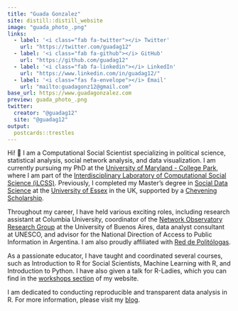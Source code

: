 ```yaml
---
title: "Guada Gonzalez"
site: distill::distill_website
image: "guada_photo_.png"
links:
  - label: '<i class="fab fa-twitter"></i> Twitter'
    url: "https://twitter.com/guadag12"
  - label: '<i class="fab fa-github"></i> GitHub'
    url: "https://github.com/guadag12"
  - label: '<i class="fab fa-linkedin"></i> LinkedIn'
    url: "https://www.linkedin.com/in/guadag12/"
  - label: '<i class="fas fa-envelope"></i> Email'
    url: "mailto:guadagonz12@gmail.com"
base_url: https://www.guadagonzalez.com
preview: guada_photo_.png
twitter:
  creator: "@guadag12"
  site: "@guadag12"
output:
  postcards::trestles
---
```

 
Hi! <span class="wave">👋</span> I am a Computational Social Scientist specializing in political science, statistical analysis, social network analysis, and data visualization. I am currently pursuing my PhD at the [University of Maryland - College Park](https://gvpt.umd.edu/gradprofile/gonzalez/guadalupe-andrea), where I am part of the [Interdisciplinary Laboratory of Computational Social Science (iLCSS)](https://ilcss.umd.edu/). Previously, I completed my Master’s degree in [Social Data Science](https://www.essex.ac.uk/courses/pg01314/1/msc-social-data-science) at the [University of Essex](https://essex.ac.uk) in the UK, supported by a [Chevening Scholarship](https://www.chevening.org/).

Throughout my career, I have held various exciting roles, including research assistant at Columbia University, coordinator of the [Network Observatory Research Group](https://twitter.com/O_de_R) at the University of Buenos Aires, data analyst consultant at UNESCO, and advisor for the National Direction of Access to Public Information in Argentina. I am also proudly affiliated with [Red de Politólogas](https://www.nosinmujeres.com/).

As a passionate educator, I have taught and coordinated several courses, such as Introduction to R for Social Scientists, Machine Learning with R, and Introduction to Python. I have also given a talk for R-Ladies, which you can find in the [workshops section](https://guadagonzalez.com/workshops.html) of my website.

I am dedicated to conducting reproducible and transparent data analysis in R. For more information, please visit my [blog](https://guadagonzalez.com/blog.html).

